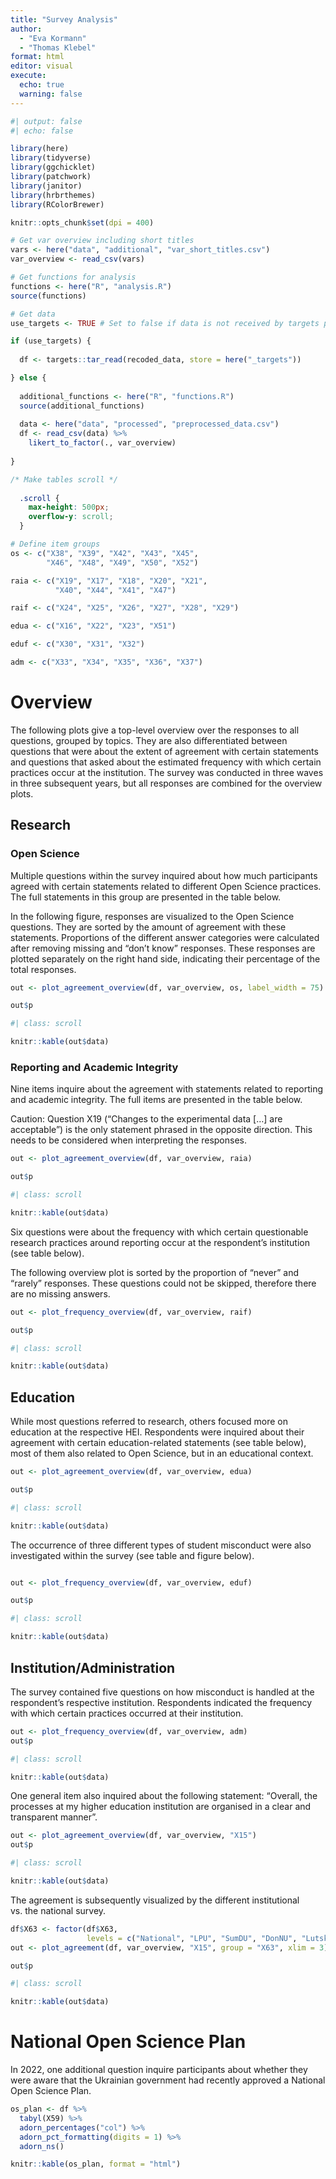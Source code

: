 ```yaml
---
title: "Survey Analysis"
author:
  - "Eva Kormann"
  - "Thomas Klebel"
format: html
editor: visual
execute: 
  echo: true
  warning: false
---
```


```r
#| output: false
#| echo: false

library(here)
library(tidyverse)
library(ggchicklet)
library(patchwork)
library(janitor)
library(hrbrthemes)
library(RColorBrewer)

knitr::opts_chunk$set(dpi = 400)

# Get var overview including short titles
vars <- here("data", "additional", "var_short_titles.csv")
var_overview <- read_csv(vars)

# Get functions for analysis
functions <- here("R", "analysis.R")
source(functions)

# Get data
use_targets <- TRUE # Set to false if data is not received by targets pipeline

if (use_targets) {
  
  df <- targets::tar_read(recoded_data, store = here("_targets"))

} else {
  
  additional_functions <- here("R", "functions.R")
  source(additional_functions)
  
  data <- here("data", "processed", "preprocessed_data.csv")
  df <- read_csv(data) %>% 
    likert_to_factor(., var_overview)
  
}
```

```css
/* Make tables scroll */ 
  
  .scroll {
    max-height: 500px;
    overflow-y: scroll;
  }
```

```r
# Define item groups
os <- c("X38", "X39", "X42", "X43", "X45",
        "X46", "X48", "X49", "X50", "X52")

raia <- c("X19", "X17", "X18", "X20", "X21",
          "X40", "X44", "X41", "X47")

raif <- c("X24", "X25", "X26", "X27", "X28", "X29")

edua <- c("X16", "X22", "X23", "X51")

eduf <- c("X30", "X31", "X32")

adm <- c("X33", "X34", "X35", "X36", "X37")
```

# Overview

The following plots give a top-level overview over the responses to all questions, grouped by topics. They are also differentiated between questions that were about the extent of agreement with certain statements and questions that asked about the estimated frequency with which certain practices occur at the institution. The survey was conducted in three waves in three subsequent years, but all responses are combined for the overview plots.

## Research

### Open Science

Multiple questions within the survey inquired about how much participants agreed with certain statements related to different Open Science practices. The full statements in this group are presented in the table below.

In the following figure, responses are visualized to the Open Science questions. They are sorted by the amount of agreement with these statements. Proportions of the different answer categories were calculated after removing missing and "don't know" responses. These responses are plotted separately on the right hand side, indicating their percentage of the total responses.

```r
out <- plot_agreement_overview(df, var_overview, os, label_width = 75)

out$p
```

```r
#| class: scroll

knitr::kable(out$data)
```

### Reporting and Academic Integrity

Nine items inquire about the agreement with statements related to reporting and academic integrity. The full items are presented in the table below.

Caution: Question X19 ("Changes to the experimental data \[...\] are acceptable") is the only statement phrased in the opposite direction. This needs to be considered when interpreting the responses.

```r
out <- plot_agreement_overview(df, var_overview, raia)

out$p
```

```r
#| class: scroll

knitr::kable(out$data)
```

Six questions were about the frequency with which certain questionable research practices around reporting occur at the respondent's institution (see table below).

The following overview plot is sorted by the proportion of "never" and "rarely" responses. These questions could not be skipped, therefore there are no missing answers.

```r
out <- plot_frequency_overview(df, var_overview, raif)

out$p
```

```r
#| class: scroll

knitr::kable(out$data)
```

## Education

While most questions referred to research, others focused more on education at the respective HEI. Respondents were inquired about their agreement with certain education-related statements (see table below), most of them also related to Open Science, but in an educational context.

```r
out <- plot_agreement_overview(df, var_overview, edua)

out$p
```

```r
#| class: scroll

knitr::kable(out$data)
```

The occurrence of three different types of student misconduct were also investigated within the survey (see table and figure below).

```r
```

```r
out <- plot_frequency_overview(df, var_overview, eduf)

out$p
```

```r
#| class: scroll

knitr::kable(out$data)
```

## Institution/Administration

The survey contained five questions on how misconduct is handled at the respondent's respective institution. Respondents indicated the frequency with which certain practices occurred at their institution.

```r
out <- plot_frequency_overview(df, var_overview, adm)
out$p
```

```r
#| class: scroll

knitr::kable(out$data)
```

One general item also inquired about the following statement: "Overall, the processes at my higher education institution are organised in a clear and transparent manner".

```r
out <- plot_agreement_overview(df, var_overview, "X15")
out$p
```

```r
#| class: scroll

knitr::kable(out$data)
```

The agreement is subsequently visualized by the different institutional vs. the national survey.

```r
df$X63 <- factor(df$X63,
                 levels = c("National", "LPU", "SumDU", "DonNU", "LutskNTU"))
out <- plot_agreement(df, var_overview, "X15", group = "X63", xlim = 3)

out$p
```

```r
#| class: scroll

knitr::kable(out$data)
```

# National Open Science Plan

In 2022, one additional question inquire participants about whether they were aware that the Ukrainian government had recently approved a National Open Science Plan.

```r
os_plan <- df %>% 
  tabyl(X59) %>% 
  adorn_percentages("col") %>% 
  adorn_pct_formatting(digits = 1) %>% 
  adorn_ns()

knitr::kable(os_plan, format = "html")
```
